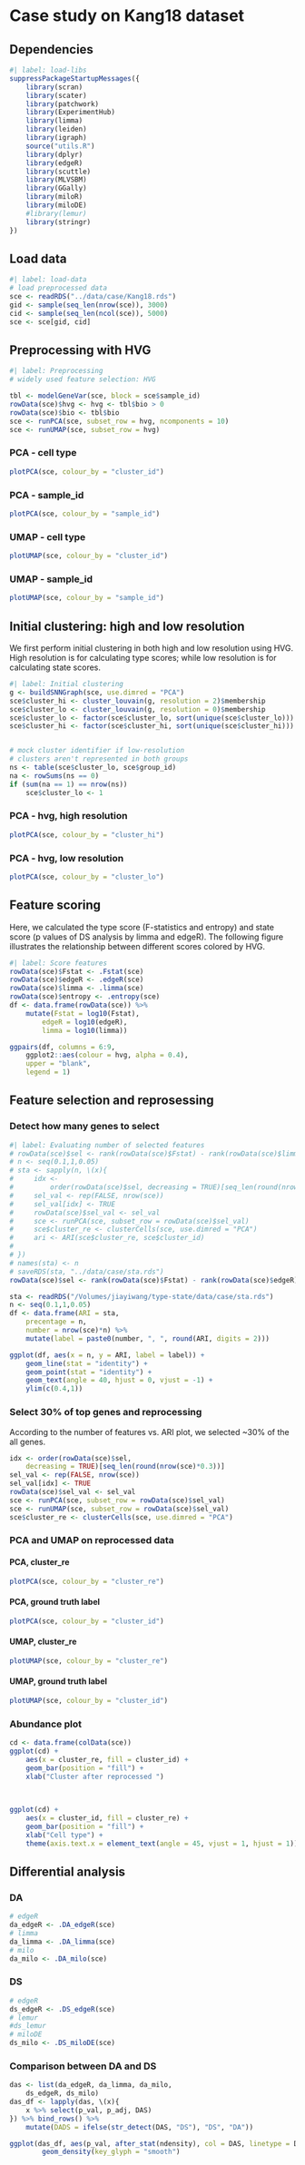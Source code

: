 # Case study on Kang18 dataset

## Dependencies 

```r
#| label: load-libs
suppressPackageStartupMessages({
    library(scran)
    library(scater)
    library(patchwork)
    library(ExperimentHub)
    library(limma)
    library(leiden)
    library(igraph)
    source("utils.R")
    library(dplyr)
    library(edgeR)
    library(scuttle)
    library(MLVSBM)
    library(GGally)
    library(miloR)
    library(miloDE)
    #library(lemur)
    library(stringr)
})

```

## Load data
```r
#| label: load-data
# load preprocessed data
sce <- readRDS("../data/case/Kang18.rds")
gid <- sample(seq_len(nrow(sce)), 3000)
cid <- sample(seq_len(ncol(sce)), 5000)
sce <- sce[gid, cid]
```

## Preprocessing with HVG

```r
#| label: Preprocessing
# widely used feature selection: HVG

tbl <- modelGeneVar(sce, block = sce$sample_id)
rowData(sce)$hvg <- hvg <- tbl$bio > 0
rowData(sce)$bio <- tbl$bio 
sce <- runPCA(sce, subset_row = hvg, ncomponents = 10)
sce <- runUMAP(sce, subset_row = hvg)
```


::: {.panel-tabset}

### PCA - cell type
```r
plotPCA(sce, colour_by = "cluster_id")
```

### PCA - sample_id
```r
plotPCA(sce, colour_by = "sample_id")
```

### UMAP - cell type 
```r
plotUMAP(sce, colour_by = "cluster_id")
```

### UMAP - sample_id 
```r
plotUMAP(sce, colour_by = "sample_id")
```

:::


## Initial clustering: high and low resolution

We first perform initial clustering in both high and low resolution using HVG. High resolution is for calculating type scores; while low resolution is for calculating state scores. 
```r
#| label: Initial clustering
g <- buildSNNGraph(sce, use.dimred = "PCA")
sce$cluster_hi <- cluster_louvain(g, resolution = 2)$membership
sce$cluster_lo <- cluster_louvain(g, resolution = 0)$membership
sce$cluster_lo <- factor(sce$cluster_lo, sort(unique(sce$cluster_lo)))
sce$cluster_hi <- factor(sce$cluster_hi, sort(unique(sce$cluster_hi)))


# mock cluster identifier if low-resolution
# clusters aren't represented in both groups
ns <- table(sce$cluster_lo, sce$group_id)
na <- rowSums(ns == 0)
if (sum(na == 1) == nrow(ns)) 
    sce$cluster_lo <- 1
```

::: {.panel-tabset}

### PCA - hvg, high resolution
```r
plotPCA(sce, colour_by = "cluster_hi")
```

### PCA - hvg, low resolution
```r
plotPCA(sce, colour_by = "cluster_lo")
```
:::

## Feature scoring

Here, we calculated the type score (F-statistics and entropy) and state score (p values of DS analysis by limma and edgeR). The following figure illustrates the relationship between different scores colored by HVG. 
```r
#| label: Score features
rowData(sce)$Fstat <- .Fstat(sce)
rowData(sce)$edgeR <- .edgeR(sce)
rowData(sce)$limma <- .limma(sce)
rowData(sce)$entropy <- .entropy(sce)
df <- data.frame(rowData(sce)) %>% 
    mutate(Fstat = log10(Fstat),
        edgeR = log10(edgeR),
        limma = log10(limma))

ggpairs(df, columns = 6:9, 
    ggplot2::aes(colour = hvg, alpha = 0.4),
    upper = "blank",
    legend = 1)


```

## Feature selection and reprosessing 

### Detect how many genes to select
```r
#| label: Evaluating number of selected features
# rowData(sce)$sel <- rank(rowData(sce)$Fstat) - rank(rowData(sce)$limma)
# n <- seq(0.1,1,0.05)
# sta <- sapply(n, \(x){
#     idx <- 
#         order(rowData(sce)$sel, decreasing = TRUE)[seq_len(round(nrow(sce)*x))]
#     sel_val <- rep(FALSE, nrow(sce))
#     sel_val[idx] <- TRUE
#     rowData(sce)$sel_val <- sel_val
#     sce <- runPCA(sce, subset_row = rowData(sce)$sel_val)
#     sce$cluster_re <- clusterCells(sce, use.dimred = "PCA")
#     ari <- ARI(sce$cluster_re, sce$cluster_id)
#     
# })
# names(sta) <- n
# saveRDS(sta, "../data/case/sta.rds")
rowData(sce)$sel <- rank(rowData(sce)$Fstat) - rank(rowData(sce)$edgeR)
```

```r
sta <- readRDS("/Volumes/jiayiwang/type-state/data/case/sta.rds")
n <- seq(0.1,1,0.05)
df <- data.frame(ARI = sta,
    precentage = n,
    number = nrow(sce)*n) %>% 
    mutate(label = paste0(number, ", ", round(ARI, digits = 2)))

ggplot(df, aes(x = n, y = ARI, label = label)) + 
    geom_line(stat = "identity") +
    geom_point(stat = "identity") +
    geom_text(angle = 40, hjust = 0, vjust = -1) +
    ylim(c(0.4,1))
```

### Select 30% of top genes and reprocessing
According to the number of features vs. ARI plot, we selected ~30% of the all genes.
```r
idx <- order(rowData(sce)$sel, 
    decreasing = TRUE)[seq_len(round(nrow(sce)*0.3))]
sel_val <- rep(FALSE, nrow(sce))
sel_val[idx] <- TRUE
rowData(sce)$sel_val <- sel_val
sce <- runPCA(sce, subset_row = rowData(sce)$sel_val)
sce <- runUMAP(sce, subset_row = rowData(sce)$sel_val)
sce$cluster_re <- clusterCells(sce, use.dimred = "PCA")
```

### PCA and UMAP on reprocessed data

::: {.panel-tabset}

#### PCA, cluster_re
```r
plotPCA(sce, colour_by = "cluster_re")
```

#### PCA, ground truth label
```r
plotPCA(sce, colour_by = "cluster_id")
```

#### UMAP, cluster_re
```r
plotUMAP(sce, colour_by = "cluster_re")
```

#### UMAP, ground truth label
```r
plotUMAP(sce, colour_by = "cluster_id")
```
:::

### Abundance plot
```r
cd <- data.frame(colData(sce))
ggplot(cd) +
    aes(x = cluster_re, fill = cluster_id) +
    geom_bar(position = "fill") +
    xlab("Cluster after reprocessed ")
    
 
```

```r
ggplot(cd) +
    aes(x = cluster_id, fill = cluster_re) +
    geom_bar(position = "fill") +
    xlab("Cell type") +
    theme(axis.text.x = element_text(angle = 45, vjust = 1, hjust = 1))
```


## Differential analysis

### DA
```r
# edgeR
da_edgeR <- .DA_edgeR(sce)
# limma
da_limma <- .DA_limma(sce)
# milo
da_milo <- .DA_milo(sce)
```

### DS
```r
# edgeR
ds_edgeR <- .DS_edgeR(sce)
# lemur 
#ds_lemur 
# miloDE
ds_milo <- .DS_miloDE(sce) 
```

### Comparison between DA and DS
```r
das <- list(da_edgeR, da_limma, da_milo,
    ds_edgeR, ds_milo)
das_df <- lapply(das, \(x){
    x %>% select(p_val, p_adj, DAS)
}) %>% bind_rows() %>% 
    mutate(DADS = ifelse(str_detect(DAS, "DS"), "DS", "DA"))

ggplot(das_df, aes(p_val, after_stat(ndensity), col = DAS, linetype = DADS)) +
        geom_density(key_glyph = "smooth")

```


